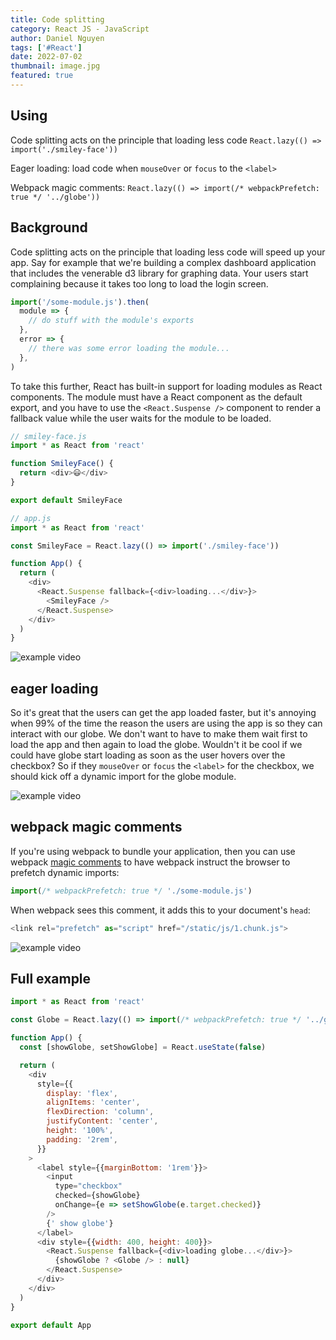 ```yaml
---
title: Code splitting
category: React JS - JavaScript
author: Daniel Nguyen
tags: ['#React']
date: 2022-07-02
thumbnail: image.jpg
featured: true
---
```


## Using

Code splitting acts on the principle that loading less code `React.lazy(() => import('./smiley-face'))`

Eager loading: load code when `mouseOver` or `focus` to the `<label>` 

Webpack magic comments: `React.lazy(() => import(/* webpackPrefetch: true */ '../globe'))`

## Background

Code splitting acts on the principle that loading less code will speed up your
app. Say for example that we're building a complex dashboard application that
includes the venerable d3 library for graphing data. Your users start
complaining because it takes too long to load the login screen.

```javascript
import('/some-module.js').then(
  module => {
    // do stuff with the module's exports
  },
  error => {
    // there was some error loading the module...
  },
)
```

To take this further, React has built-in support for loading modules as React
components. The module must have a React component as the default export, and
you have to use the `<React.Suspense />` component to render a fallback value
while the user waits for the module to be loaded.

```javascript
// smiley-face.js
import * as React from 'react'

function SmileyFace() {
  return <div>😃</div>
}

export default SmileyFace

// app.js
import * as React from 'react'

const SmileyFace = React.lazy(() => import('./smiley-face'))

function App() {
  return (
    <div>
      <React.Suspense fallback={<div>loading...</div>}>
        <SmileyFace />
      </React.Suspense>
    </div>
  )
}
```
![example video](./1.gif)

## eager loading

So it's great that the users can get the app loaded faster, but it's annoying
when 99% of the time the reason the users are using the app is so they can
interact with our globe. We don't want to have to make them wait first to load
the app and then again to load the globe. Wouldn't it be cool if we could have
globe start loading as soon as the user hovers over the checkbox? So if they
`mouseOver` or `focus` the `<label>` for the checkbox, we should kick off a
dynamic import for the globe module.

![example video](./2.gif)

## webpack magic comments
<!-- ![example video](./example.gif) -->

If you're using webpack to bundle your application, then you can use webpack
[magic comments](https://webpack.js.org/api/module-methods/#magic-comments) to
have webpack instruct the browser to prefetch dynamic imports:

```javascript
import(/* webpackPrefetch: true */ './some-module.js')
```

When webpack sees this comment, it adds this to your document's `head`:

```javascript
<link rel="prefetch" as="script" href="/static/js/1.chunk.js">
```
![example video](./3.gif)

## Full example

```javascript
import * as React from 'react'

const Globe = React.lazy(() => import(/* webpackPrefetch: true */ '../globe'))

function App() {
  const [showGlobe, setShowGlobe] = React.useState(false)

  return (
    <div
      style={{
        display: 'flex',
        alignItems: 'center',
        flexDirection: 'column',
        justifyContent: 'center',
        height: '100%',
        padding: '2rem',
      }}
    >
      <label style={{marginBottom: '1rem'}}>
        <input
          type="checkbox"
          checked={showGlobe}
          onChange={e => setShowGlobe(e.target.checked)}
        />
        {' show globe'}
      </label>
      <div style={{width: 400, height: 400}}>
        <React.Suspense fallback={<div>loading globe...</div>}>
          {showGlobe ? <Globe /> : null}
        </React.Suspense>
      </div>
    </div>
  )
}

export default App
```

<!-- ![example video](./example.gif) -->
